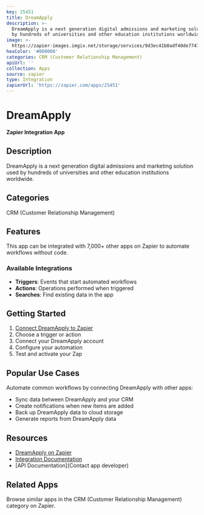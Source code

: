 ```yaml
---
key: 25451
title: DreamApply
description: >-
  DreamApply is a next generation digital admissions and marketing solution used
  by hundreds of universities and other education institutions worldwide.
image: >-
  https://zapier-images.imgix.net/storage/services/9d3ec41b0adf40de77476810fb44c089.png?auto=format%2Ccompress&ixlib=python-3.0.0&q=50
hexColor: '#000000'
categories: CRM (Customer Relationship Management)
apiUrl: ''
collection: Apps
source: zapier
type: Integration
zapierUrl: 'https://zapier.com/apps/25451'
---
```

# DreamApply

**Zapier Integration App**

## Description

DreamApply is a next generation digital admissions and marketing solution used by hundreds of universities and other education institutions worldwide.

## Categories

CRM (Customer Relationship Management)

## Features

This app can be integrated with 7,000+ other apps on Zapier to automate workflows without code.

### Available Integrations

- **Triggers**: Events that start automated workflows
- **Actions**: Operations performed when triggered
- **Searches**: Find existing data in the app

## Getting Started

1. [Connect DreamApply to Zapier](https://zapier.com/apps/25451)
2. Choose a trigger or action
3. Connect your DreamApply account
4. Configure your automation
5. Test and activate your Zap

## Popular Use Cases

Automate common workflows by connecting DreamApply with other apps:

- Sync data between DreamApply and your CRM
- Create notifications when new items are added
- Back up DreamApply data to cloud storage
- Generate reports from DreamApply data

## Resources

- [DreamApply on Zapier](https://zapier.com/apps/25451)
- [Integration Documentation](https://zapier.com/apps/25451/integrations)
- [API Documentation](Contact app developer)

## Related Apps

Browse similar apps in the CRM (Customer Relationship Management) category on Zapier.
